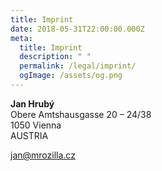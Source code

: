 ```yaml
---
title: Imprint
date: 2018-05-31T22:00:00.000Z
meta:
  title: Imprint
  description: " "
  permalink: /legal/imprint/
  ogImage: /assets/og.png
---
```


**Jan Hrubý**  
Obere Amtshausgasse 20 – 24/38  
1050 Vienna  
AUSTRIA

[jan@mrozilla.cz](mailto:jan@mrozilla.cz)
